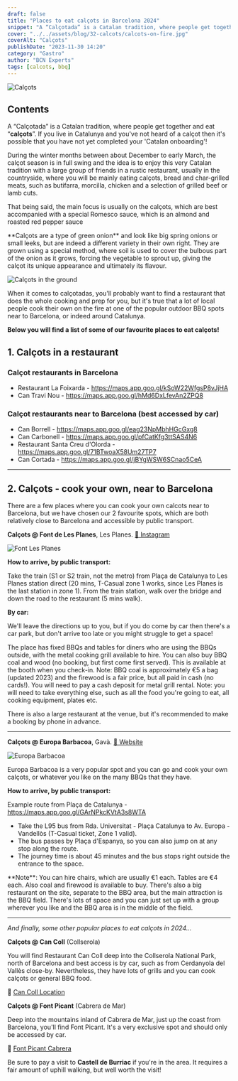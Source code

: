 ```yaml
---
draft: false
title: "Places to eat calçots in Barcelona 2024"
snippet: "A “Calçotada” is a Catalan tradition, where people get together and eat “calçots”. If you live in Catalunya and you've not heard of a calçot then it's possible that you have not yet completed your 'Catalan onboarding'."
cover: "../../assets/blog/32-calcots/calcots-on-fire.jpg"
coverAlt: "Calçots"
publishDate: "2023-11-30 14:20"
category: "Gastro"
author: "BCN Experts"
tags: [calcots, bbq]
---
```


![Calçots](../../assets/blog/32-calcots/calcots.jpg)

## Contents

A “Calçotada” is a Catalan tradition, where people get together and eat “**calçots**”. If you live in Catalunya and you've not heard of a calçot then it's possible that you have not yet completed your 'Catalan onboarding'!

During the winter months between about December to early March, the calçot season is in full swing and the idea is to enjoy this very Catalan tradition with a large group of friends in a rustic restaurant, usually in the countryside, where you will be mainly eating calçots, bread and char-grilled meats, such as butifarra, morcilla, chicken and a selection of grilled beef or lamb cuts.

That being said, the main focus is usually on the calçots, which are best accompanied with a special Romesco sauce, which is an almond and roasted red pepper sauce

<div class="info">
**Calçots are a type of green onion** and look like big spring onions or small leeks, but are indeed a different variety in their own right.
They are grown using a special method, where soil is used to cover the bulbous part of the onion as it grows, forcing the vegetable to sprout up, giving the calçot its unique appearance and ultimately its flavour.
</div>

![Calçots in the ground](../../assets/blog/32-calcots/calcots-in-ground.jpg)

When it comes to calçotadas, you'll probably want to find a restaurant that does the whole cooking and prep for you, but it's true that a lot of local people cook their own on the fire at one of the popular outdoor BBQ spots near to Barcelona, or indeed around Catalunya.


**Below you will find a list of some of our favourite places to eat calçots!**



## 1. Calçots in a restaurant

### Calçot restaurants in Barcelona

- Restaurant La Foixarda - https://maps.app.goo.gl/kSoW22WfgsP8vJjHA 
- Can Travi Nou - https://maps.app.goo.gl/hMd6DxLfevAn2ZPQ8 


### Calçot restaurants near to Barcelona (best accessed by car)

- Can Borrell - https://maps.app.goo.gl/eag23NpMbhHGcGxg8 
- Can Carbonell - https://maps.app.goo.gl/pfCatKfg3ttSAS4N6 
- Restaurant Santa Creu d'Olorda - https://maps.app.goo.gl/71BTwoaX58Um27TP7 
- Can Cortada - https://maps.app.goo.gl/jBYgWSW6SCnao5CeA 


---

## 2. Calçots - cook your own, near to Barcelona

There are a few places where you can cook your own calcots near to Barcelona, but we have chosen our 2 favourite spots, which are both relatively close to Barcelona and accessible by public transport.


**Calçots @ Font de Les Planes**, Les Planes. [🔗 Instagram](https://www.instagram.com/fontdelesplanes/)

![Font Les Planes](../../assets/blog/32-calcots/les-planes.jpg)

**How to arrive, by public transport:**

Take the train (S1 or S2 train, not the metro) from Plaça de Catalunya to Les Planes station direct (20 mins, T-Casual zone 1 works, since Les Planes is the last station in zone 1).
From the train station, walk over the bridge and down the road to the restaurant (5 mins walk).


**By car:**

We'll leave the directions up to you, but if you do come by car then there's a car park, but don't arrive too late or you might struggle to get a space!


The place has fixed BBQs and tables for diners who are using the BBQs outside, with the metal cooking grill available to hire. You can also buy BBQ coal and wood (no booking, but first come first served). This is available at the booth when you check-in. Note: BBQ coal is approximately €5 a bag (updated 2023) and the firewood is a fair price, but all paid in cash (no cards!). You will need to pay a cash deposit for metal grill rental. Note: you will need to take everything else, such as all the food you're going to eat, all cooking equipment, plates etc.

<div class="warning">

There is also a large restaurant at the venue, but it's recommended to make a booking by phone in advance.

</div>

---

**Calçots @ Europa Barbacoa**, Gavà. [🔗 Website](https://www.europabarbacoa.es/)

![Europa Barbacoa](../../assets/blog/32-calcots/europa-bbq-field.jpg)

Europa Barbacoa is a very popular spot and you can go and cook your own calçots, or whatever you like on the many BBQs that they have.


**How to arrive, by public transport:**

Example route from Plaça de Catalunya - https://maps.app.goo.gl/GArNPkcKVtA3s8WTA 
- Take the L95 bus from Rda. Universitat - Plaça Catalunya to Av. Europa - Vandellòs (T-Casual ticket, Zone 1 valid).
- The bus passes by Plaça d'Espanya, so you can also jump on at any stop along the route.
- The journey time is about 45 minutes and the bus stops right outside the entrance to the space.


<div class="warning">
**Note**: You can hire chairs, which are usually €1 each. Tables are €4 each. Also coal and firewood is available to buy. There's also a big restaurant on the site, separate to the BBQ area, but the main attraction is the BBQ field. There's lots of space and you can just set up with a group wherever you like and the BBQ area is in the middle of the field.
</div>

---

_And finally, some other popular places to eat calçots in 2024..._

**Calçots @ Can Coll** (Collserola)

You will find Restaurant Can Coll deep into the Collserola National Park, north of Barcelona and best access is by car, such as from Cerdanyola del Vallès close-by. Nevertheless, they have lots of grills and you can cook calçots or general BBQ food.

📍 [Can Coll Location](https://maps.app.goo.gl/ihstSZYxZrs9YyjVA)


**Calçots @ Font Picant** (Cabrera de Mar)

Deep into the mountains inland of Cabrera de Mar, just up the coast from Barcelona, you'll find Font Picant. It's a very exclusive spot and should only be accessed by car.


📍 [Font Picant Cabrera](https://maps.app.goo.gl/8mAbUdJbkGPwsAdD8)

<div class="neutral">

Be sure to pay a visit to **Castell de Burriac** if you're in the area. It requires a fair amount of uphill walking, but well worth the visit!

</div>
